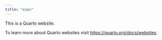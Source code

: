 ```yaml
---
title: "expe"
---
```


This is a Quarto website.

To learn more about Quarto websites visit <https://quarto.org/docs/websites>.

